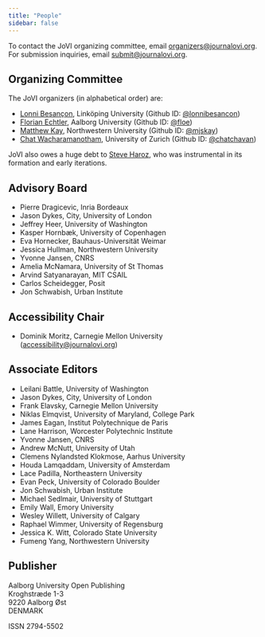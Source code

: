 ```yaml
---
title: "People"
sidebar: false
---
```


To contact the JoVI organizing committee, email [organizers@journalovi.org](mailto:organizers@journalovi.org).
For submission inquiries, email [submit@journalovi.org](mailto:submit@journalovi.org).

## Organizing Committee

The JoVI organizers (in alphabetical order) are:

- [Lonni Besançon](https://lonnibesancon.me/), Linköping University (Github ID: [@lonnibesancon](https://github.com/lonnibesancon))
- [Florian Echtler](https://floe.butterbrot.org/), Aalborg University (Github ID: [@floe](https://github.com/floe))
- [Matthew Kay](https://www.mjskay.com/), Northwestern University (Github ID: [@mjskay](https://github.com/mjskay))
- [Chat Wacharamanotham](https://chatchavan.github.io), University of Zurich (Github ID: [@chatchavan](https://github.com/chatchavan))

JoVI also owes a huge debt to [Steve Haroz](http://steveharoz.com/), who was instrumental in its formation and early iterations.

## Advisory Board

- Pierre Dragicevic, Inria Bordeaux
- Jason Dykes, City, University of London
- Jeffrey Heer, University of Washington
- Kasper Hornbæk, University of Copenhagen
- Eva Hornecker, Bauhaus-Universität Weimar
- Jessica Hullman, Northwestern University
- Yvonne Jansen, CNRS
- Amelia McNamara, University of St Thomas
- Arvind Satyanarayan, MIT CSAIL
- Carlos Scheidegger, Posit
- Jon Schwabish, Urban Institute

## Accessibility Chair

- Dominik Moritz, Carnegie Mellon University ([accessibility@journalovi.org](mailto:accessibility@journalovi.org))

## Associate Editors

- Leilani Battle, University of Washington
- Jason Dykes, City, University of London
- Frank Elavsky, Carnegie Mellon University
- Niklas Elmqvist, University of Maryland, College Park
- James Eagan, Institut Polytechnique de Paris
- Lane Harrison, Worcester Polytechnic Institute
- Yvonne Jansen, CNRS
- Andrew McNutt, University of Utah
- Clemens Nylandsted Klokmose, Aarhus University
- Houda Lamqaddam, University of Amsterdam
- Lace Padilla, Northeastern University
- Evan Peck, University of Colorado Boulder
- Jon Schwabish, Urban Institute
- Michael Sedlmair, University of Stuttgart
- Emily Wall, Emory University
- Wesley Willett, University of Calgary
- Raphael Wimmer, University of Regensburg
- Jessica K. Witt, Colorado State University
- Fumeng Yang, Northwestern University

## Publisher

Aalborg University Open Publishing<br/>
Kroghstræde 1-3<br/>
9220 Aalborg Øst<br/>
DENMARK

ISSN 2794-5502
